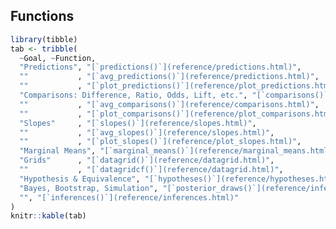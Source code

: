 ## Functions {.unnumbered}

```r
library(tibble)
tab <- tribble(
  ~Goal, ~Function,
  "Predictions", "[`predictions()`](reference/predictions.html)",
  ""           , "[`avg_predictions()`](reference/predictions.html)",
  ""           , "[`plot_predictions()`](reference/plot_predictions.html)",
  "Comparisons: Difference, Ratio, Odds, Lift, etc.", "[`comparisons()`](reference/comparisons.html)",
  ""           , "[`avg_comparisons()`](reference/comparisons.html)",
  ""           , "[`plot_comparisons()`](reference/plot_comparisons.html)",
  "Slopes"     , "[`slopes()`](reference/slopes.html)",
  ""           , "[`avg_slopes()`](reference/slopes.html)",
  ""           , "[`plot_slopes()`](reference/plot_slopes.html)",
  "Marginal Means", "[`marginal_means()`](reference/marginal_means.html)",
  "Grids"      , "[`datagrid()`](reference/datagrid.html)",
  ""           , "[`datagridcf()`](reference/datagrid.html)",
  "Hypothesis & Equivalence", "[`hypotheses()`](reference/hypotheses.html)",
  "Bayes, Bootstrap, Simulation", "[`posterior_draws()`](reference/inferences.html)",
  "", "[`inferences()`](reference/inferences.html)"
)
knitr::kable(tab)
```

::: {#refs}
:::
